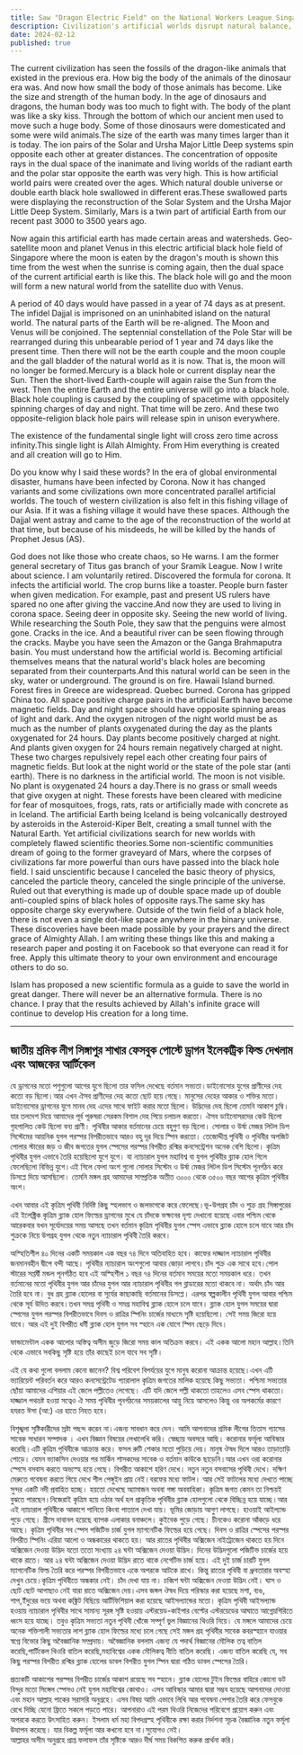 ```yaml
---
title: Saw "Dragon Electric Field" on the National Workers League Singapore Facebook post and today's article.
description: Civilization's artificial worlds disrupt natural balance, leading to environmental crises. True understanding lies in recognizing dual black hole spins and divine guidance. Restoring natural order is crucial for survival.
date: 2024-02-12
published: true
---
```


The current civilization has seen the fossils of the dragon-like animals that existed in the previous era. How big the body of the animals of the dinosaur era was. And now how small the body of those animals has become. Like the size and strength of the human body. In the age of dinosaurs and dragons, the human body was too much to fight with. The body of the plant was like a sky kiss. Through the bottom of which our ancient men used to move such a huge body. Some of those dinosaurs were domesticated and some were wild animals.The size of the earth was many times larger than it is today. The ion pairs of the Solar and Ursha Major Little Deep systems spin opposite each other at greater distances. The concentration of opposite rays in the dual space of the inanimate and living worlds of the radiant earth and the polar star opposite the earth was very high. This is how artificial world pairs were created over the ages. Which natural double universe or double earth black hole swallowed in different eras.These swallowed parts were displaying the reconstruction of the Solar System and the Ursha Major Little Deep System. Similarly, Mars is a twin part of artificial Earth from our recent past 3000 to 3500 years ago.

Now again this artificial earth has made certain areas and watersheds. Geo-satellite moon and planet Venus in this electric artificial black hole field of Singapore where the moon is eaten by the dragon's mouth is shown this time from the west when the sunrise is coming again, then the dual space of the current artificial earth is like this. The black hole will go and the moon will form a new natural world from the satellite duo with Venus.

A period of 40 days would have passed in a year of 74 days as at present. The infidel Dajjal is imprisoned on an uninhabited island on the natural world. The natural parts of the Earth will be re-aligned. The Moon and Venus will be conjoined. The septennial constellation of the Pole Star will be rearranged during this unbearable period of 1 year and 74 days like the present time. Then there will not be the earth couple and the moon couple and the gall bladder of the natural world as it is now. That is, the moon will no longer be formed.Mercury is a black hole or current display near the Sun. Then the short-lived Earth-couple will again raise the Sun from the west. Then the entire Earth and the entire universe will go into a black hole. Black hole coupling is caused by the coupling of spacetime with oppositely spinning charges of day and night. That time will be zero. And these two opposite-religion black hole pairs will release spin in unison everywhere.

The existence of the fundamental single light will cross zero time across infinity.This single light is Allah Almighty. From Him everything is created and all creation will go to Him.

Do you know why I said these words? In the era of global environmental disaster, humans have been infected by Corona. Now it has changed variants and some civilizations own more concentrated parallel artificial worlds. The touch of western civilization is also felt in this fishing village of our Asia. If it was a fishing village it would have these spaces. Although the Dajjal went astray and came to the age of the reconstruction of the world at that time, but because of his misdeeds, he will be killed by the hands of Prophet Jesus (AS).

God does not like those who create chaos, so He warns. I am the former general secretary of Titus gas branch of your Sramik League. Now I write about science. I am voluntarily retired. Discovered the formula for corona. It infects the artificial world. The crop burns like a toaster. People burn faster when given medication. For example, past and present US rulers have spared no one after giving the vaccine.And now they are used to living in corona space. Seeing deer in opposite sky. Seeing the new world of living. While researching the South Pole, they saw that the penguins were almost gone. Cracks in the ice. And a beautiful river can be seen flowing through the cracks. Maybe you have seen the Amazon or the Ganga Brahmaputra basin. You must understand how the artificial world is. Becoming artificial themselves means that the natural world's black holes are becoming separated from their counterparts.And this natural world can be seen in the sky, water or underground. The ground is on fire. Hawaii Island burned. Forest fires in Greece are widespread. Quebec burned. Corona has gripped China too. All space positive charge pairs in the artificial Earth have become magnetic fields. Day and night space should have opposite spinning areas of light and dark.
And the oxygen nitrogen of the night world must be as much as the number of plants oxygenated during the day as the plants oxygenated for 24 hours. Day plants become positively charged at night. And plants given oxygen for 24 hours remain negatively charged at night. These two charges repulsively repel each other creating four pairs of magnetic fields. But look at the night world or the state of the pole star (anti earth). There is no darkness in the artificial world. The moon is not visible. No plant is oxygenated 24 hours a day.There is no grass or small weeds that give oxygen at night. These forests have been cleared with medicine for fear of mosquitoes, frogs, rats, rats or artificially made with concrete as in Iceland. The artificial Earth being Iceland is being volcanically destroyed by asteroids in the Asteroid-Kiper Belt, creating a small tunnel with the Natural Earth. Yet artificial civilizations search for new worlds with completely flawed scientific theories.Some non-scientific communities dream of going to the former graveyard of Mars, where the corpses of civilizations far more powerful than ours have passed into the black hole field. I said unscientific because I canceled the basic theory of physics, canceled the particle theory, canceled the single principle of the universe. Ruled out that everything is made up of double space made up of double anti-coupled spins of black holes of opposite rays.The same sky has opposite charge sky everywhere. Outside of the twin field of a black hole, there is not even a single dot-like space anywhere in the binary universe. These discoveries have been made possible by your prayers and the direct grace of Almighty Allah. I am writing these things like this and making a research paper and posting it on Facebook so that everyone can read it for free. Apply this ultimate theory to your own environment and encourage others to do so.

Islam has proposed a new scientific formula as a guide to save the world in great danger. There will never be an alternative formula. There is no chance.
I pray that the results achieved by Allah's infinite grace will continue to develop His creation for a long time.

---

## জাতীয় শ্রমিক লীগ সিঙ্গাপুর শাখার ফেসবুক পোস্টে ড্রাগন ইলেকট্রিক ফিল্ড দেখলাম এবং আজকের আর্টিকেল 

যে ড্রাগনের মতো পশুগুলো আগের যুগে ছিলো তার ফসিল দেখেছে বর্তমান সভ‍্যতা।ডাইনোসোর যুগের প্রাণীদের দেহ কতো বড় ছিলো।আর এখন ঐসব প্রাণীদের দেহ কতো ছোট হয়ে গেছে। মানুসের দেহের আকার ও শক্তির মতো। ডাইনোসোর ড্রাগনের যুগে মানব দেহ এদের সাথে ফাইট করার মতো ছিলো। উদ্ভিদের দেহ ছিলো তেমনি আকাশ চুম্বি।যার তলদেশ দিয়ে আমাদের পূর্ব পূরুষরা সেরকম বিশাল দেহ পিয়ে চলাচল করতো। ঐসব ডাইনোসরদের কেউ ছিলো গৃহপালিত কেউ ছিলো বন‍্য প্রাণী। পৃথিবীর আকার বর্তমানের চেয়ে বহুগুণ বড় ছিলো। সোলার ও উর্ষা মেজর লিটল ডিপ সিস্টেমের আয়নিক যুগল পরস্পর বিপরীতভাবে আরও বহু দূর দিয়ে স্পিন করতো। তেজোদ্দীপ্ত পৃথিবী ও পৃথিবীর অপজিট পোলার স্টারের জড় ও জীব জগতের যুগল স্পেসের পরস্পর বিপরীত রশ্মির কনসেন্ট্রেশন অনেক বেশি ছিলো। কৃত্রিম পৃথিবীর যুগল এভাবে তৈরি হয়েছিলো যুগে যুগে। যা ন‍্যাচারাল যুগল মহাবিশ্ব বা যুগল পৃথিবীর ব্ল‍্যাক হোল গিলে ফেলেছিলো বিভিন্ন যুগে।এই গিলে ফেলা অংশ গুলো সোলার সিস্টেম ও উর্ষা মেজর লিটল ডিপ সিস্টেম পূনর্গঠন করে ডিসপ্লে দিয়ে আসছিলো। তেমনি মঙ্গল গ্রহ আমাদের সাম্প্রতিক অতীত ৩০০০ থেকে ৩৫০০ বছর আগের কৃত্রিম পৃথিবীর অংশ।

এখন আবার এই কৃত্রিম পৃথিবী নির্দিষ্ট  কিছু স্হলভাগ ও জলভাগকে করে ফেলেছে।ভূ-উপগ্রহ চাঁদ ও শুক্র গ্রহ সিঙ্গাপুরের এই ইলেক্ট্রিক কৃত্রিম ব্ল‍্যাক হোল ফিল্ডের    ড্রাগনের মুখে যে চাঁদকে ভক্ষনের দৃশ‍‍্য দেখানো হয়েছে এবার পশ্চিম থেকে আরেকবার যখন সূর্যোদয়ের সময় আসছে তখন বর্তমান কৃত্রিম পৃথিবীর যুগল স্পেস এভাবে ব্ল‍্যাক হোলে চলে যাবে আর চাঁদ শুক্রকে নিয়ে উপগ্রহ যুগল থেকে নতুন ন‍্যাচারাল পৃথিবী তৈরি করবে।

অস্হিতিশীল ৪০ দিনের একটি সময়কাল এক বছর ৭৪ দিনে অতিবাহিত হবে। কাফের দাজ্জাল ন‍্যাচারাল পৃথিবীর জনমানবহীন দ্বীপে বন্দী আছে। পৃথিবীর ন‍্যাচারাল অংশগুলো আবার জোড়া লাগবে।চাঁদ শুক্র এক সাথে হবে।পোল স্টারের সপ্তর্ষী মন্ডল পূনর্গঠিত হবে এই অস্হিশীল ১ বছর ৭৪ দিনের বর্তমান সময়ের মতো সময়কাল ধরে। তখন বর্তমানের মতো পৃথিবীর যুগল আর চাঁদের যুগল আর ন‍্যাচারাল পৃথিবীর গল ব্লাডারের মতো থাকবে না। অর্থাৎ চাঁদ আর তৈরি হবে না। বুধ গ্রহ ব্ল‍্যাক হোলের বা সূর্যের কাছাকাছি বর্তমানের ডিসপ্লে। এরপর স্বল্পকালীন পৃথিবী যুগল আবার পশ্চিম থেকে সূর্য উদিত করবে।তখন সমগ্র পৃথিবী ও সমগ্র মহাবিশ্ব ব্ল‍্যাক হোলে চলে যাবে। ব্ল‍্যাক হোল যুগল সময়ের দ্বারা স্পেসের যুগল পরস্পর বিপরীতভাবে দিবস ও রাত্রির স্পিনিং চার্জের মাধ‍্যমে সৃষ্টি হয়েছিলো। সেই সময় জিরো হয়ে যাবে। আর এই দুই বিপরীত ধর্মী ব্ল‍্যাক হোল যুগল সব স্হানে এক যোগে স্পিন ছেড়ে দিবে।

ফান্ডামেন্টাল একক আলোর অস্তিত্ব অসীম জুড়ে জিরো সময় কাল অতিক্রম করবে। এই একক আলো মহান আল্লাহ।তিনি থেকে এভাবে সবকিছু সৃষ্টি হয়ে তাঁর কাছেই চলে যাবে সব সৃষ্টি।

   এই যে কথা গুলো বললাম কেনো জানেন? বিশ্ব পরিবেশ বিপর্যয়ের যুগে মানুষ করোনা আক্রান্ত হয়েছে।এখন এটি ভ‍্যারিয়েন্ট পরিবর্তন করে আরও কনসেন্ট্রেটেড প‍্যারালাল কৃত্রিম  জগতের মালিক হয়েছে কিছু সভ‍্যতা। পশ্চিমা সভ‍্যতার ছোঁয়া আমাদের এশিয়ার এই জেলে পল্লীতেও লেগেছে। এটি যদি জেলে পল্লী থাকতো তাহলেও এসব স্পেস থাকতো। দাজ্জাল পথভ্রষ্ট হওয়া সত্বেও ঐ সময় পৃথিবীর পূনর্গঠনের সময়কালের আয়ু নিয়ে আসলেও কিন্তু ওর অপকর্মের কারণে হযরত ঈসা (আ:) এর হাতে নিহত হবে।

বিশৃঙ্খলা সৃষ্টিকারীদের স্রষ্টা পছন্দ করেন না।এজন‍্য সাবধান করে দেন। আমি আপনাদের শ্রমিক লীগের তিতাস গ‍্যাসের সাবেক সাধারন সম্পাদক । এখন বিজ্ঞান বিষয়ের লেখালেখি করি। স্বেচ্ছায় অবসরে আছি। করোনার ফর্মূলা আবিস্কার করেছি।এটি কৃত্রিম পৃথিবীকে আক্রান্ত করে। ফসল রুটি শেকার মতো পুড়িয়ে দেয়। মানুষ ঔষধ দিলে আরও তাড়াতাড়ি পোড়ে। যেমন ভ‍্যাকসিন দেওয়ার পর মার্কিন   শাসকদের সাবেক ও বর্তমান কাউকে ছাড়েনি।আর এখন ওরা করোনার স্পেসে বসবাস করতে অভ‍্যস্হ হয়ে গেছে। বিপরীত আকাশে হরিণ দেখে। নতুন নতুন বসবাসের পৃথিবী দেখে। দক্ষিণ মেরুতে গবেষনা করতে গিয়ে দেখে শীল পেঙ্গুইন প্রায় নেই।বরফের মধ‍্যে ফাটল। আর সেই ফাটলের মধ‍্যে দেখতে পাচ্ছে সুন্দর একটি নদী প্রবাহিত হচ্ছে। হয়তো দেখেছে অ‍্যামাজন অথবা গঙ্গা অববাহিকা। কৃত্রিম জগত কেমন তা নিশ্চয়ই বুঝতে পারছেন।নিজেরাই কৃত্রিম হয়ে ওঠার অর্থ হল প্রাকৃতিক পৃথিবীর  ব্ল্যাক হোলগুলো থেকে বিচ্ছিন্ন হয়ে যাচ্ছে।আর এই ন‍্যাচারাল পৃথিবীকে আকাশে পানিতে কিংবা পাতালে দেখা যায়। ভূমির জোড়ায়  আগুণ লাগছে। হাওয়াই আইল‍্যান্ড পুড়ে গেছে। গ্রীসে দাবানল হয়েছে ব‍্যাপক এলাকার বনাঞ্চলে। কুইবেক পুড়ে গেছে। চীনকেও করোনা আঁকড়ে ধরে আছে। কৃত্রিম পৃথিবীর সব স্পেস পজিটিভ চার্জ যুগল ম‍্যাগনেটিক ফিল্ডের হয়ে গেছে। দিবস ও রাত্রির স্পেসের পরস্পর বিপরীত স্পিনিং এরিয়া আলো ও অন্ধকারের থাকতে হয়। আর রাতের পৃথিবীর অক্সিজেন নাইট্রোজেন থাকতে হয় দিনে অক্সিজেন দেওয়া উদ্ভিদ যতো ততো সংখ‍্যায় ২৪ ঘন্টা অক্সিজেন দেওয়া উদ্ভিদ। দিনের উদ্ভিদগুলো পজিটিভ চার্জের হয়ে থাকে রাতে। আর ২৪ ঘন্টা অক্সিজেন দেওয়া উদ্ভিদ রাতে থাকে নেগেটিভ চার্জ হয়ে। এই দুই চার্জ চারটি যুগল ম‍্যাগনেটিক ফিল্ড তৈরি করে পরস্পর বিপরীতভাবে একে অপরকে আটকে রাখে। কিন্তু রাতের পৃথিবী বা ধ্রুবতারার অবস্হা দেখুন চেয়ে।কৃত্রিম পৃথিবীতে অন্ধকার নেই। চাঁদ দেখা যায় না। চব্বিশ ঘন্টা অক্সিজেন দেওয়া উদ্ভিদ নেই। ঘাস ও ছোট ছোট আগাছাও নেই যারা রাতে অক্সিজেন দেয়।এসব জঙ্গল ঔষধ দিয়ে পরিস্কার করা হয়েছে  মশা, ব‍্যঙ, শাপ,ইঁদুরের ভয়ে অথবা কঙ্ক্রিট বিছিয়ে আর্টিফিশিয়াল করা হয়েছে আইসল‍্যান্ডের মতো। কৃত্রিম পৃথিবী আইসল‍্যান্ড হওয়ায় ন‍্যাচারাল পৃথিবীর সাথে সামান‍্য সূরঙ্গ সৃষ্টি হওয়ায় এস্টরয়েড-কাইপার বেল্টের এস্টরয়েডের আঘাতে আগ্নেয়গিরিতে ধ্বংস হয়ে যাচ্ছে। তবুও কৃত্রিম সভ‍্যতা  নতুন পৃথিবী খোঁজে সম্পূর্ণ ভুল বিজ্ঞানের থিওরি নিয়ে। যে মঙ্গলে আমাদের চেয়ে অনেক শক্তিশালী সভ‍্যতার লাশ ব্ল‍্যাক হোল ফিল্ডের মধ‍্যে চলে গেছে সেই মঙ্গল গ্রহ পৃথিবীর সাবেক কবরস্হানে যাওয়ার স্বপ্নে বিভোর কিছু অবৈজ্ঞানিক সম্প্রদায়। অবৈজ্ঞানিক বললাম এজন‍্য যে  পদার্থ বিজ্ঞানের মৌলিক তত্ব বাতিল করেছি,পার্টিকেল থিওরি বাতিল করেছি,মহাবিশ্বের একক মৌলিকত্ব নীতি বাতিল করেছি। এজন‍্য বাতিল করেছি যে, সব কিছু পরস্পর বিপরীত রশ্মির ব্ল‍্যাক হোলের ডাবল বিপরীত যুগল স্পিন দ্বারা গঠিত ডাবল স্পেসের তৈরি।

প্রত‍্যকটি আকাশের পরস্পর  বিপরীত চার্জের আকাশ রয়েছে সব স্হানে। ব্ল‍্যাক হোলের টুইন ফিল্ডের বাহিরে কোনো ডট বিন্দুর মতো সিঙ্গেল স্পেসও নেই যুগল মহাবিশ্বের কোথাও। এসব আবিস্কার আমার দ্বারা সম্ভব হয়েছে আপনাদের দোওয়া এবং মহান আল্লাহ পাকের সরাসরি অনুগ্রহে। এসব বিষয় আমি এভাবে লিখি আর গবেষনা পেপার তৈরি করে ফেসবুকে রেখে দিচ্ছি যেনো ফ্রিতে সকলে পড়তে পারে।  আপনারাও এই পরম থিওরি নিজেদের পরিবেশে প্রয়োগ করুন এবং অপরকে করতে উৎসাহিত করুন।
ইসলাম ধর্ম মহা বিপদগ্রস্হ পৃথিবীকে রক্ষা করার নির্দশনা সূচক বৈজ্ঞানিক নতুন ফর্মূলা উত্থাপন করেছে। যার বিকল্প ফর্মূলা আর কখনো হবে না।সুযোগও নেই।  
আল্লাহর অসীম অনুগ্রহে প্রাপ্ত ফলাফল তাঁর সৃষ্টিকে আরও দীর্ঘ সময় বিকশিত করুক প্রার্থনা করি।
